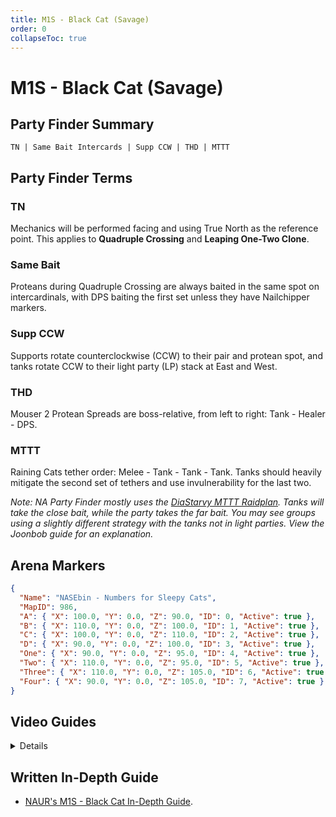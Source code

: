 ```yaml
---
title: M1S - Black Cat (Savage)
order: 0
collapseToc: true
---
```


# M1S - Black Cat (Savage)
<Banner src="/images/thumbnails/savage/aac_lhw/m1s.avif" alt="Black Cat (Savage)" />

## Party Finder Summary

```
TN | Same Bait Intercards | Supp CCW | THD | MTTT
```

## Party Finder Terms

### TN

Mechanics will be performed facing and using True North as the reference point. This applies to **Quadruple Crossing** and **Leaping One-Two Clone**.

### Same Bait

Proteans during Quadruple Crossing are always baited in the same spot on intercardinals, with DPS baiting the first set unless they have Nailchipper markers.

### Supp CCW

Supports rotate counterclockwise (CCW) to their pair and protean spot, and tanks rotate CCW to their light party (LP) stack at East and West.

### THD

Mouser 2 Protean Spreads are boss-relative, from left to right: Tank - Healer - DPS.

### MTTT

Raining Cats tether order: Melee - Tank - Tank - Tank. Tanks should heavily mitigate the second set of tethers and use invulnerability for the last two.

_Note: NA Party Finder mostly uses the [DiaStarvy MTTT Raidplan](https://raidplan.io/plan/3Kfzojuys7fOQs1v). Tanks will take the close bait, while the party takes the far bait. You may see groups using a slightly different strategy with the tanks not in light parties. View the Joonbob guide for an explanation._

## Arena Markers

```json
{
  "Name": "NASEbin - Numbers for Sleepy Cats",
  "MapID": 986,
  "A": { "X": 100.0, "Y": 0.0, "Z": 90.0, "ID": 0, "Active": true },
  "B": { "X": 110.0, "Y": 0.0, "Z": 100.0, "ID": 1, "Active": true },
  "C": { "X": 100.0, "Y": 0.0, "Z": 110.0, "ID": 2, "Active": true },
  "D": { "X": 90.0, "Y": 0.0, "Z": 100.0, "ID": 3, "Active": true },
  "One": { "X": 90.0, "Y": 0.0, "Z": 95.0, "ID": 4, "Active": true },
  "Two": { "X": 110.0, "Y": 0.0, "Z": 95.0, "ID": 5, "Active": true },
  "Three": { "X": 110.0, "Y": 0.0, "Z": 105.0, "ID": 6, "Active": true },
  "Four": { "X": 90.0, "Y": 0.0, "Z": 105.0, "ID": 7, "Active": true }
}
```

## Video Guides

<Details title="M1S Guide | Pickup Guide | Joonbob">
  <YouTube videoId="0Vb3TCqz4F8" />
</Details>

## Written In-Depth Guide

- [NAUR's M1S - Black Cat In-Depth Guide](/savage/m1s/guide).

